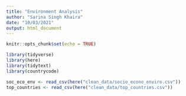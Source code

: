```yaml
---
title: "Environment Analysis"
author: "Sarina Singh Khaira"
date: "10/03/2021"
output: html_document
---
```


```r
knitr::opts_chunk$set(echo = TRUE)
```


```r
library(tidyverse)
library(here)
library(tidytext)
library(countrycode)
```


```r
soc_eco_env <- read_csv(here("clean_data/socio_econo_enviro.csv"))
top_countries <- read_csv(here("clean_data/top_countries.csv"))
```